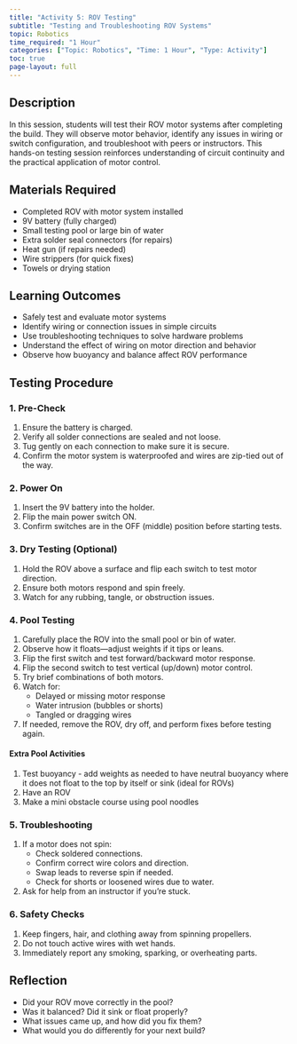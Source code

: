 ```yaml
---
title: "Activity 5: ROV Testing"
subtitle: "Testing and Troubleshooting ROV Systems"
topic: Robotics
time_required: "1 Hour"
categories: ["Topic: Robotics", "Time: 1 Hour", "Type: Activity"]
toc: true
page-layout: full
---
```


## Description

In this session, students will test their ROV motor systems after completing the build. They will observe motor behavior, identify any issues in wiring or switch configuration, and troubleshoot with peers or instructors. This hands-on testing session reinforces understanding of circuit continuity and the practical application of motor control.

## Materials Required

- Completed ROV with motor system installed
- 9V battery (fully charged)
- Small testing pool or large bin of water
- Extra solder seal connectors (for repairs)
- Heat gun (if repairs needed)
- Wire strippers (for quick fixes)
- Towels or drying station

## Learning Outcomes

- Safely test and evaluate motor systems
- Identify wiring or connection issues in simple circuits
- Use troubleshooting techniques to solve hardware problems
- Understand the effect of wiring on motor direction and behavior
- Observe how buoyancy and balance affect ROV performance

## Testing Procedure

### 1. Pre-Check
1. Ensure the battery is charged.
2. Verify all solder connections are sealed and not loose.
3. Tug gently on each connection to make sure it is secure.
4. Confirm the motor system is waterproofed and wires are zip-tied out of the way.

### 2. Power On
1. Insert the 9V battery into the holder.
2. Flip the main power switch ON.
3. Confirm switches are in the OFF (middle) position before starting tests.

### 3. Dry Testing (Optional)
1. Hold the ROV above a surface and flip each switch to test motor direction.
2. Ensure both motors respond and spin freely.
3. Watch for any rubbing, tangle, or obstruction issues.

### 4. Pool Testing
1. Carefully place the ROV into the small pool or bin of water.
2. Observe how it floats—adjust weights if it tips or leans.
3. Flip the first switch and test forward/backward motor response.
4. Flip the second switch to test vertical (up/down) motor control.
5. Try brief combinations of both motors.
6. Watch for:
   - Delayed or missing motor response
   - Water intrusion (bubbles or shorts)
   - Tangled or dragging wires
7. If needed, remove the ROV, dry off, and perform fixes before testing again.

#### Extra Pool Activities 
1. Test buoyancy - add weights as needed to have neutral buoyancy where it does not float to the top by itself or sink (ideal for ROVs)
2. Have an ROV
3. Make a mini obstacle course using pool noodles

### 5. Troubleshooting
1. If a motor does not spin:
   - Check soldered connections.
   - Confirm correct wire colors and direction.
   - Swap leads to reverse spin if needed.
   - Check for shorts or loosened wires due to water.
2. Ask for help from an instructor if you’re stuck.

### 6. Safety Checks
1. Keep fingers, hair, and clothing away from spinning propellers.
2. Do not touch active wires with wet hands.
3. Immediately report any smoking, sparking, or overheating parts.

## Reflection

- Did your ROV move correctly in the pool?
- Was it balanced? Did it sink or float properly?
- What issues came up, and how did you fix them?
- What would you do differently for your next build?